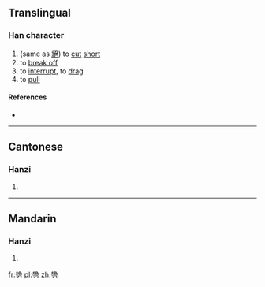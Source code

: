 ==Translingual==

===Han character===
{{Han char|rn=18|rad=刀|as=12|sn=14|four=|canj=女山尸竹 (VUSH)|ids=⿱[[絕]][[刀]]}}

# (same as [[絕]]) to [[cut]] [[short]]
# to [[break off]]
# to [[interrupt]], to [[drag]]
# to [[pull]]

====References====
* {{Han ref|kx=0143.430|hdz=10355.010|uh=3503|ud=13571}}

----

==Cantonese==

===Hanzi===
{{yue-hanzi|jyut=[[zyut6]]|y=jyut6}}

# {{defn|lang=yue|sort=刀12}}

----

==Mandarin==

===Hanzi===
{{cmn-hanzi|pin=[[jué]] ([[jue2]]), [[pì]] ([[pi4]])|wg=chüeh<sup>2</sup>, p'i<sup>4</sup>}}

# {{defn|lang=cmn|sort=刀12}}

[[fr:㔃]]
[[pl:㔃]]
[[zh:㔃]]